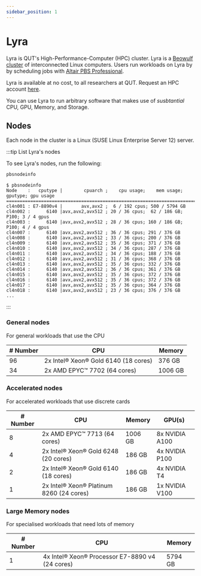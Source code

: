 ```yaml
---
sidebar_position: 1
---
```


# Lyra

Lyra is QUT's High-Performance-Computer (HPC) cluster. Lyra is a [Beowulf cluster](https://en.wikipedia.org/wiki/Beowulf_cluster) of interconnected Linux computers. Users run workloads on Lyra by by scheduling jobs with [Altair PBS Professional](https://altair.com/pbs-professional).

Lyra is available at no cost, to all researchers at QUT. Request an HPC account [here](https://heat2.qut.edu.au/HEAT/Login.aspx?ProviderName=QUT+SAML&Role=SelfService&Scope=SelfService&CommandId=NewServiceRequestByOfferingId&Tab=ServiceCatalog&Template=0E927692EA94478D8AC652F3A917548F).

You can use Lyra to run arbitrary software that makes use of _susbtantial_ CPU, GPU, Memory, and Storage.

## Nodes

Each node in the cluster is a Linux (SUSE Linux Enterprise Server 12) server.

:::tip List Lyra's nodes 

To see Lyra's nodes, run the following:

```bash
pbsnodeinfo
```

```
$ pbsnodeinfo
Node    :   cputype |        cpuarch ;    cpu usage;    mem usage; gputype; gpu usage
=====================================================================================
cl4n001 : E7-8890v4 |       avx,avx2 ;  6 / 192 cpus; 500 / 5794 GB
cl4n002 :      6140 |avx,avx2,avx512 ; 20 / 36 cpus;  62 / 186 GB;  P100; 3 / 4 gpus
cl4n003 :      6140 |avx,avx2,avx512 ; 28 / 36 cpus; 160 / 186 GB;  P100; 4 / 4 gpus
cl4n007 :      6140 |avx,avx2,avx512 ; 36 / 36 cpus; 291 / 376 GB
cl4n008 :      6140 |avx,avx2,avx512 ; 33 / 36 cpus; 200 / 376 GB
cl4n009 :      6140 |avx,avx2,avx512 ; 35 / 36 cpus; 371 / 376 GB
cl4n010 :      6140 |avx,avx2,avx512 ; 34 / 36 cpus; 287 / 376 GB
cl4n011 :      6140 |avx,avx2,avx512 ; 34 / 36 cpus; 188 / 376 GB
cl4n012 :      6140 |avx,avx2,avx512 ; 31 / 36 cpus; 368 / 376 GB
cl4n013 :      6140 |avx,avx2,avx512 ; 35 / 36 cpus; 332 / 376 GB
cl4n014 :      6140 |avx,avx2,avx512 ; 36 / 36 cpus; 361 / 376 GB
cl4n015 :      6140 |avx,avx2,avx512 ; 35 / 36 cpus; 372 / 376 GB
cl4n016 :      6140 |avx,avx2,avx512 ; 35 / 36 cpus; 372 / 376 GB
cl4n017 :      6140 |avx,avx2,avx512 ; 35 / 36 cpus; 364 / 376 GB
cl4n018 :      6140 |avx,avx2,avx512 ; 23 / 36 cpus; 376 / 376 GB
...
```

:::

### General nodes

For general workloads that use the CPU

| # Number | CPU                                  | Memory  |
| -------- | ------------------------------------ | ------- |
| 96       | 2x Intel® Xeon® Gold 6140 (18 cores) | 376 GB  |
| 34       | 2x AMD EPYC™ 7702 (64 cores)         | 1006 GB |

### Accelerated nodes

For accelerated workloads that use discrete cards

| # Number | CPU                                      | Memory  | GPU(s)           |
| -------- | ---------------------------------------- | ------- | ---------------- |
| 8        | 2x AMD EPYC™ 7713 (64 cores)             | 1006 GB | 8x NVIDIA A100   |
| 4        | 2x Intel® Xeon® Gold 6248 (20 cores)     | 186 GB  | 4x NVIDIA P100   |
| 2        | 2x Intel® Xeon® Gold 6140 (18 cores)     | 186 GB  | 4x NVIDIA T4     |
| 1        | 2x Intel® Xeon® Platinum 8260 (24 cores) | 186 GB  | 1x NVIDIA V100   |

### Large Memory nodes

For specialised workloads that need lots of memory

| # Number | CPU                                             | Memory  |
| -------- | ----------------------------------------------- | ------- |
| 1        | 4x Intel® Xeon® Processor E7-8890 v4 (24 cores) | 5794 GB |


